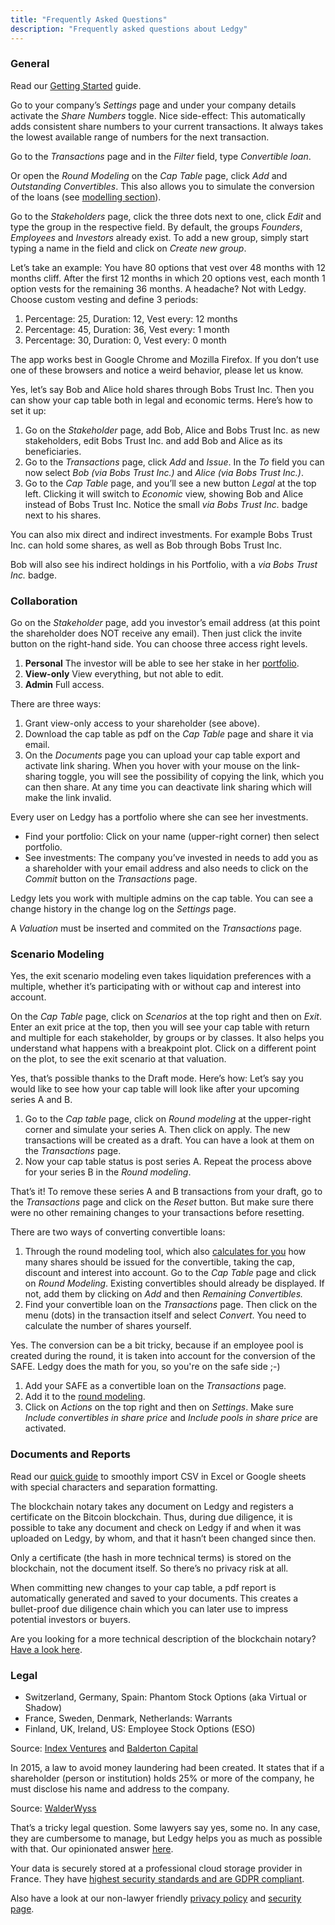 ```yaml
---
title: "Frequently Asked Questions"
description: "Frequently asked questions about Ledgy"
---
```



### General

<Accordion>

<FAQ id="getting-started" question="How do I get started?">

Read our [Getting Started](/help/getting-started/) guide.

</FAQ>

<FAQ id="share-numbers" question="How can I enable share numbers?">

Go to your company’s *Settings* page and under your company details activate the *Share Numbers* toggle. Nice side-effect: This automatically adds consistent share numbers to your current transactions. It always takes the lowest available range of numbers for the next transaction.

</FAQ>

<FAQ id="convertible-loans" question="Where can I see my convertible loans?">

Go to the *Transactions* page and in the *Filter* field, type *Convertible loan*.

Or open the *Round Modeling* on the *Cap Table* page, click *Add* and *Outstanding Convertibles*. This also allows you to simulate the conversion of the loans (see [modelling section](https://ledgy.com/help/faq/#convert-convertibles-body)).

</FAQ>


<FAQ id="shareholder-groups" question="How can I create shareholder groups?">

Go to the *Stakeholders* page, click the three dots next to one, click *Edit* and type the group in the respective field. By default, the groups *Founders*, *Employees* and *Investors* already exist. To add a new group, simply start typing a name in the field and click on *Create new group*.

</FAQ>


<FAQ id="custom-vesting" question="How do I define a custom vesting?">

Let’s take an example: You have 80 options that vest over 48 months with 12 months cliff. After the first 12 months in which 20 options vest, each month 1 option vests for the remaining 36 months. A headache? Not with Ledgy. Choose custom vesting and define 3 periods:

1.  Percentage: 25, Duration: 12, Vest every: 12 months
2.  Percentage: 45, Duration: 36, Vest every: 1 month
3.  Percentage: 30, Duration: 0, Vest every: 0 month

</FAQ>

<FAQ id="browser" question="In which browser does the app work best?">

The app works best in Google Chrome and Mozilla Firefox. If you don’t use one of these browsers and notice a weird behavior, please let us know.

</FAQ>

<FAQ id="trusts" question="Can I manage pooled investments / trusts in my cap table? Can Ledgy differentiate between legal and economic owner?">

Yes, let’s say Bob and Alice hold shares through Bobs Trust Inc. Then you can show your cap table both in legal and economic terms. Here’s how to set it up:

1. Go on the *Stakeholder* page, add Bob, Alice and Bobs Trust Inc. as new stakeholders, edit Bobs Trust Inc. and add Bob and Alice as its beneficiaries.
2. Go to the *Transactions* page, click *Add* and *Issue*. In the *To* field you can now select *Bob (via Bobs Trust Inc.)* and *Alice (via Bobs Trust Inc.)*.
3. Go to the *Cap Table* page, and you’ll see a new button *Legal* at the top left. Clicking it will switch to *Economic* view, showing Bob and Alice instead of Bobs Trust Inc. Notice the small *via Bobs Trust Inc.* badge next to his shares.

You can also mix direct and indirect investments. For example Bobs Trust Inc. can hold some shares, as well as Bob through Bobs Trust Inc.

Bob will also see his indirect holdings in his Portfolio, with a *via Bobs Trust Inc.* badge.


</FAQ>


</Accordion>

### Collaboration
<Accordion>

<FAQ id="invite-investor" question="How can I invite an investor to see my cap table?">

Go on the *Stakeholder* page, add you investor’s email address (at this point the shareholder does NOT receive any email). Then just click the invite button on the right-hand side. You can choose three access right levels.

1. **Personal** The investor will be able to see her stake in her [portfolio](/features/investors/).
2. **View-only** View everything, but not able to edit.
3. **Admin** Full access.

</FAQ>

<FAQ id="share-cap-table" question="How can I share my cap table?">

There are three ways:

1.  Grant view-only access to your shareholder (see above).
2.  Download the cap table as pdf on the *Cap Table* page and share it via email.
3.  On the *Documents* page you can upload your cap table export and activate link sharing. When you hover with your mouse on the link-sharing toggle, you will see the possibility of copying the link, which you can then share. At any time you can deactivate link sharing which will make the link invalid.

</FAQ>

<FAQ id="investor-login" question="Can investors also log in to see their stake?">

Every user on Ledgy has a portfolio where she can see her investments.

-   Find your portfolio: Click on your name (upper-right corner) then select portfolio.
-   See investments: The company you’ve invested in needs to add you as a shareholder with your email address and also needs to click on the *Commit* button on the *Transactions* page.

</FAQ>

<FAQ id="cap-table-changes" question="How can I see who made which changes to my cap table?">

Ledgy lets you work with multiple admins on the cap table. You can see a change history in the change log on the *Settings* page.

</FAQ>


<FAQ id="valuation" question="Why do my shareholder see no valuation in their portfolio?">

A _Valuation_ must be inserted and commited on the _Transactions_ page.

</FAQ>

</Accordion>


### Scenario Modeling
<Accordion>

<FAQ id="roi" question="How to see the return on investment (ROI) of a shareholder? Is it possible to model exit scenarios?">

Yes, the exit scenario modeling even takes liquidation preferences with a multiple, whether it’s participating with or without cap and interest into account.

On the *Cap Table* page, click on *Scenarios* at the top right and then on *Exit*. Enter an exit price at the top, then you will see your cap table with return and multiple for each stakeholder, by groups or by classes. It also helps you understand what happens with a breakpoint plot. Click on a different point on the plot, to see the exit scenario at that valuation.

</FAQ>

<FAQ id="stack-rounds" question="Can I stack several rounds on top of each other in the round modeling tool?">

Yes, that’s possible thanks to the Draft mode. Here’s how: Let’s say you would like to see how your cap table will look like after your upcoming series A and B.

1.  Go to the *Cap table* page, click on *Round modeling* at the upper-right corner and simulate your series A. Then click on apply. The new transactions will be created as a draft. You can have a look at them on the *Transactions* page.
2.  Now your cap table status is post series A. Repeat the process above for your series B in the *Round modeling*.

That’s it! To remove these series A and B transactions from your draft, go to the *Transactions* page and click on the *Reset* button. But make sure there were no other remaining changes to your transactions before resetting.

</FAQ>

<FAQ id="convert-convertibles" question="How do I convert my convertible loans?">

There are two ways of converting convertible loans:

1.  Through the round modeling tool, which also [calculates for you](https://blog.ledgy.com/convertible-loans-7948385a5d66) how many shares should be issued for the convertible, taking the cap, discount and interest into account. Go to the *Cap Table* page and click on *Round Modeling*. Existing convertibles should already be displayed. If not, add them by clicking on *Add* and then *Remaining Convertibles.*
2.  Find your convertible loan on the *Transactions* page. Then click on the menu (dots) in the transaction itself and select *Convert*. You need to calculate the number of shares yourself.

</FAQ>

<FAQ id="SAFE-convertibles" question="Do you also support SAFE convertibles?">

Yes. The conversion can be a bit tricky, because if an employee pool is created during the round, it is taken into account for the conversion of the SAFE. Ledgy does the math for you, so you're on the safe side ;-)

1. Add your SAFE as a convertible loan on the *Transactions* page.
2. Add it to the [round modeling](https://ledgy.com/help/faq/#convert-convertibles-body).
3. Click on *Actions* on the top right and then on *Settings*. Make sure *Include convertibles in share price* and *Include pools in share price* are activated.

</FAQ>

</Accordion>


### Documents and Reports

<Accordion>

<FAQ id="cap-table-csv" question="How do I best open my cap table in CSV format?">

Read our [quick guide](https://blog.ledgy.com/csv-export-96215c180194) to smoothly import CSV in Excel or Google sheets with special characters and separation formatting.

</FAQ>


<FAQ id="blockchain-notary" question="What is the blue badge next to the documents? What is the blockchain notary?">

The blockchain notary takes any document on Ledgy and registers a certificate on the Bitcoin blockchain. Thus, during due diligence, it is possible to take any document and check on Ledgy if and when it was uploaded on Ledgy, by whom, and that it hasn’t been changed since then.

Only a certificate (the hash in more technical terms) is stored on the blockchain, not the document itself. So there’s no privacy risk at all.

When committing new changes to your cap table, a pdf report is automatically generated and saved to your documents. This creates a bullet-proof due diligence chain which you can later use to impress potential investors or buyers.

Are you looking for a more technical description of the blockchain notary? [Have a look here](https://blog.ledgy.com/the-ledgy-blockchain-notary-3fb3dc423aae).

</FAQ>

</Accordion>

### Legal

<Accordion>
<FAQ id="common-esops" question="What are the common employee incentive (ESOP) models?">

-   Switzerland, Germany, Spain: Phantom Stock Options (aka Virtual or Shadow)
-   France, Sweden, Denmark, Netherlands: Warrants
-   Finland, UK, Ireland, US: Employee Stock Options (ESO)

Source: [Index Ventures](https://www.indexventures.com/optionplan#employee_country=us) and [Balderton Capital](https://d386vao439c5lr.cloudfront.net/prod/media/2018/07/04132203/Balderton-Essential-Guide-to-Employee-Equity-2017.pdf)

</FAQ>


<FAQ id="beneficiary" question="Why do I need to specify a beneficiary for institutional investors who hold more than 25% of the company in Switzerland (Meldepflicht)?">

In 2015, a law to avoid money laundering had been created. It states that if a shareholder (person or institution) holds 25% or more of the company, he must disclose his name and address to the company.

Source: [WalderWyss](https://www.walderwyss.com/publications/2065.pdf)

</FAQ>


<FAQ id="share-numbers-needed" question="Do I really need share numbers?">

That’s a tricky legal question. Some lawyers say yes, some no. In any case, they are cumbersome to manage, but Ledgy helps you as much as possible with that. Our opinionated answer [here](https://blog.ledgy.com/are-numbered-shares-necessary-15c27f3457a8).

</FAQ>

<FAQ id="safety" question="Where is my data stored and is it safe?">

Your data is securely stored at a professional cloud storage provider in France. They have [highest security standards and are GDPR compliant](https://www.clever-cloud.com/en/security).

Also have a look at our non-lawyer friendly [privacy policy](/privacy/) and [security page](/security/).

</FAQ>
</Accordion>
